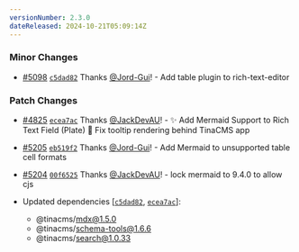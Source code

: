 ```yaml
---
versionNumber: 2.3.0
dateReleased: 2024-10-21T05:09:14Z
---
```


### Minor Changes

-   [#5098](https://github.com/tinacms/tinacms/pull/5098) [`c5dad82`](https://github.com/tinacms/tinacms/commit/c5dad82a3f1fc4f7686f1503a7894dfacffa8c36) Thanks [@Jord-Gui](https://github.com/Jord-Gui)! - Add table plugin to rich-text-editor

### Patch Changes

-   [#4825](https://github.com/tinacms/tinacms/pull/4825) [`ecea7ac`](https://github.com/tinacms/tinacms/commit/ecea7ac5e1c087954eaaf873df3a563ca08f3e47) Thanks [@JackDevAU](https://github.com/JackDevAU)! - ✨ Add Mermaid Support to Rich Text Field (Plate)
    🐛 Fix tooltip rendering behind TinaCMS app

-   [#5205](https://github.com/tinacms/tinacms/pull/5205) [`eb519f2`](https://github.com/tinacms/tinacms/commit/eb519f27a4c0fe1b05c361db2c1fe2337e6c4e12) Thanks [@Jord-Gui](https://github.com/Jord-Gui)! - Add Mermaid to unsupported table cell formats

-   [#5204](https://github.com/tinacms/tinacms/pull/5204) [`00f6525`](https://github.com/tinacms/tinacms/commit/00f6525871c7c6bd40091424337df72c7bfcf783) Thanks [@JackDevAU](https://github.com/JackDevAU)! - lock mermaid to 9.4.0 to allow cjs

-   Updated dependencies \[[`c5dad82`](https://github.com/tinacms/tinacms/commit/c5dad82a3f1fc4f7686f1503a7894dfacffa8c36), [`ecea7ac`](https://github.com/tinacms/tinacms/commit/ecea7ac5e1c087954eaaf873df3a563ca08f3e47)]:
    -   @tinacms/mdx@1.5.0
    -   @tinacms/schema-tools@1.6.6
    -   @tinacms/search@1.0.33

